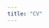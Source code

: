 ```yaml
---
title: "CV"
---
```


```{=html}
<object data="cv_koichi_osamura_13012025.pdf" type="application/pdf" width="100%" height="1000px">
```

